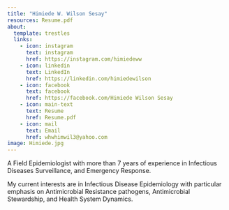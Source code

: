 ---
title: "Himiede W. Wilson Sesay"
resources: Resume.pdf
about: 
  template: trestles
  links: 
    - icon: instagram
      text: instagram
      href: https://instagram.com/himiedeww
    - icon: linkedin
      text: LinkedIn
      href: https://linkedin.com/himiedewilson
    - icon: facebook
      text: facebook
      href: https://facebook.com/Himiede Wilson Sesay
    - icon: main-text
      text: Resume
      href: Resume.pdf
    - icon: mail
      text: Email
      href: whwhimwil3@yahoo.com
image: Himiede.jpg
---

A Field Epidemiologist with more than 7 years of experience in Infectious Diseases Surveillance, and Emergency Response.

My current interests are in Infectious Disease Epidemiology with particular emphasis on Antimicrobial Resistance pathogens, Antimicrobial Stewardship, and Health System Dynamics.
